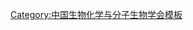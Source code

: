 {{Navbox
| name   = 中国生物化学与分子生物学会第九届理事会
| title  = [[中国生物化学与分子生物学会]]第九届理事会
| above  = 2005年10月－2009年9月
| bodyclass = hlist
| group1 = 名誉理事长
| list1  = [[邹承鲁]]
| group2 = 名誉理事
| list2  = 
* [[张昌颖]]
* [[郑集|郑　集]]
* [[邹承鲁]]
| group3 = 理事长
| list3  = [[王志新]]
| group4 = 副理事长
| list4  = 
* [[赫荣乔]]
* [[景乃禾]]
* [[沈岩|沈　岩]]
* [[吴家睿]]
* [[查锡良]]
| group5 = 常务理事
| list5  = 
* [[昌增益]]
* [[耿运琪]]
* [[贺福初]]
* [[赫荣乔]]
* [[焦炳华]]
* [[林志新]]
* [[刘德培]]
* [[钱关祥]]
* [[强伯勤]]
* [[覃杨|覃　杨]]
* [[尚永丰]]
* [[沈岩|沈　岩]]
* [[孙志贤]]
* [[王恩多]]
* [[王志新]]
* [[温进坤]]
* [[吴家睿]]
* [[徐安龙]]
* [[药立波]]
* [[叶玉如]]
* [[余龙|余　龙]]
* [[袁勤生]]
* [[查锡良]]
* [[张嘉宁]]
* [[张耀洲]]
* [[周丛照]]
* [[周海梦]]
* [[周顺伍]]
* [[朱学良]]
| group6 = 理事
| list6  = 
* [[阿吉艾克拜尔·艾萨]]
* [[安玉会]]
* [[查锡良]]
* [[昌增益]]
* [[陈江野]]
* [[陈瑞|陈　瑞]]
* [[崔行|崔　行]]
* [[丁建平]]
* [[杜林方]]
* [[方江平]]
* [[高国全]]
* [[耿运琪]]
* [[龚为民]]
* [[龚毅|龚　毅]]
* [[顾建新]]
* [[郭蔼光]]
* [[韩金祥]]
* [[何凤田]]
* [[贺福初]]
* [[赫荣乔]]
* [[胡红雨]]
* [[华子春]]
* [[焦炳华]]
* [[景乃禾]]
* [[李明润]]
* [[梁爱华]]
* [[梁宋平]]
* [[廖侃|廖　侃]]
* [[林跃鑫]]
* [[林志新]]
* [[刘德培]]
* [[刘淑萍]]
* [[裴秀英]]
* [[钱关祥]]
* [[钱令嘉]]
* [[强伯勤]]
* [[屈良鹄]]
* [[屈伸|屈　伸]]
* [[任锡麟]]
* [[尚永丰]]
* [[沈岩|沈　岩]]
* [[宋任涛]]
* [[孙志贤]]
* [[索有瑞]]
* [[覃扬|覃　扬]]
* [[谭德勇]]
* [[谭华荣]]
* [[滕脉坤]]
* [[田亚平]]
* [[万福生]]
* [[汪世龙]]
* [[王恩多]]
* [[王继峰]]
* [[王丽影]]
* [[王旻|王　旻]]
* [[王锐|王　锐]]
* [[王志新]]
* [[魏东芝]]
* [[魏群|魏　群]]
* [[温进坤]]
* [[吴家睿]]
* [[吴满平]]
* [[吴耀生]]
* [[吴自荣]]
* [[徐安龙]]
* [[徐朗莱]]
* [[许雷|许　雷]]
* [[姚善泾]]
* [[药立波]]
* [[叶玉如]]
* [[于晓光]]
* [[余龙|余　龙]]
* [[袁勤生]]
* [[张嘉宁]]
* [[张今|张　今]]
* [[张旭家]]
* [[张耀洲]]
* [[郑德先]]
* [[郑用琏]]
* [[周丛照]]
* [[周海梦]]
* [[周虹|周　虹]]
* [[周金秋]]
* [[周筠梅]]
* [[周顺伍]]
* [[朱学良]]
* [[朱玉贤]]
| group7 = 秘书长
| list7  = [[景乃禾]]（兼）
| group8 = 副秘书长
| list8  = 
* [[王同喜]]（专职）
* [[王悦|王　悦]]
}}<noinclude>
{{collapsible option}}
[[Category:中国生物化学与分子生物学会模板]]
</noinclude>